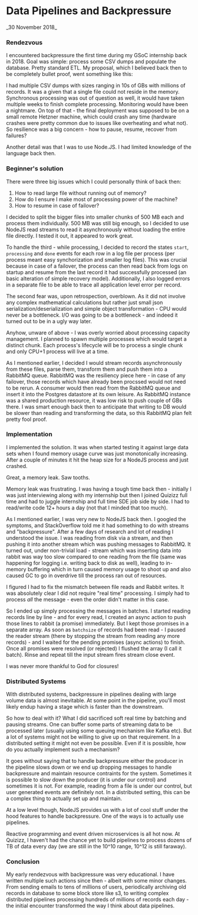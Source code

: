 # Data Pipelines and Backpressure

<p style={{width: '100%', textAlign: 'right', paddingRight: '20px'}}>_30 November 2018_</p>

### Rendezvous

I encountered backpressure the first time during my GSoC internship back in 2018. Goal was simple: process some CSV dumps and populate the database. Pretty standard ETL. My proposal, which I believed back then to be completely bullet proof, went something like this:

l had multiple CSV dumps with sizes ranging in 10s of GBs with millions of records. It was a given that a single file could not reside in the memory. Synchronous processing was out of question as well, it would have taken multiple weeks to finish complete processing. Monitoring would have been a nightmare. On top of that - the final deployment was supposed to be on a small remote Hetzner machine, which could crash any time (hardware crashes were pretty common due to issues like overheating and what not). So resilience was a big concern - how to pause, resume, recover from failures?

Another detail was that I was to use Node.JS. I had limited knowledge of the language back then.

### Beginner's solution

There were three big issues which I could personally think of back then:

1. How to read large file without running out of memory?
2. How do I ensure I make most of processing power of the machine?
3. How to resume in case of failover?

I decided to split the bigger files into smaller chunks of 500 MB each and process them individually. 500 MB was still big enough, so I decided to use NodeJS read streams to read it asynchronously without loading the entire file directly. I tested it out, it appeared to work great.

To handle the third - while processing, I decided to record the states `start`, `processing` and `done` events for each row in a log file per process (per process meant easy synchorization and smaller log files). This was crucial because in case of a failover, the process can then read back from logs on startup and resume from the last record it had successfully processed (an basic alteration of simple recovery model). Additionally, I also logged errors in a separate file to be able to trace all application level error per record.

The second fear was, upon retrospection, overblown. As it did not involve any complex mathematical calculations but rather just small json serialization/deserialization and simple object transformation - CPU would never be a bottleneck. I/O was going to be a bottleneck - and indeed it turned out to be in a ugly way later.

Anyhow, unware of above - I was overly worried about processing capacity management. I planned to spawn multiple processes which would target a distinct chunk. Each process's lifecycle will be to process a single chunk and only CPU+1 process will live at a time.

As I mentioned earlier, I decided I would stream records asynchronously from these files, parse them, transform them and push them into a RabbitMQ queue. RabbitMQ was the resiliency piece here - in case of any failover, those records which have already been procssed would not need to be rerun. A consumer would then read from the RabbitMQ queue and insert it into the Postgres datastore at its own leisure. As RabbitMQ instance was a shared production resource, it was low risk to push couple of GBs there. I was smart enough back then to anticipate that writing to DB would be slower than reading and transforming the data, so this RabbitMQ plan felt pretty fool proof.

### Implementation

I implemented the solution. It was when started testing it against large data sets when I found memory usage curve was just monotonically increasing. After a couple of minutes it hit the heap size for a NodeJS process and just crashed.

Great, a memory leak. Saw tooths.

Memory leak was frustrating. I was having a tough time back then - initially I was just interviewing along with my internship but then I joined Quizizz full time and had to juggle internship and full time SDE job side by side. I had to read/write code 12+ hours a day (not that I minded that too much).

As I mentioned earlier, I was very new to NodeJS back then. I googled the symptoms, and StackOverflow told me it had something to do with streams and "backpressure". After a few days of research and lot of reading I understood the issue. I was reading from disk via a stream, and then pushing it into another stream which was pushing messages to RabbitMQ. It turned out, under non-trivial load - stream which was inserting data into rabbit was way too slow compared to one reading from the file (same was happening for logging i.e. writing back to disk as well), leading to in-memory buffering which in turn caused memory usage to shoot up and also caused GC to go in overdrive till the process ran out of resources.

I figured I had to fix the mismatch between file reads and Rabbit writes. It was absolutely clear I did not require "real time" processing. I simply had to process _all_ the message - even the order didn't matter in this case.

So I ended up simply processing the messages in batches. I started reading records line by line - and for every read, I created an async action to push those lines to rabbit (a promise) immediately. But I kept those promises in a separate array. As soon as `batchsize` of records had been read - I paused the reader stream (there by stopping the stream from reading any more records) - and I waited for the pending promises (async actions) to finish. Once all promises were resolved (or rejected) I flushed the array (I call it batch). Rinse and repeat till the input stream fires stream close event.

I was never more thankful to God for closures!

### Distributed Systems

With distributed systems, backpressure in pipelines dealing with large volume data is almost inevitable. At some point in the pipeline, you'll most likely endup having a stage which is faster than the downstream.

So how to deal with it? What I did sacrificed soft real time by batching and pausing streams. One can buffer some parts of streaming data to be processed later (usually using some queuing mechanism like Kafka etc). But a lot of systems might not be willing to give up on that requirement. In a distributed setting it might not even be possible. Even if it is possible, how do you actually implement such a mechanism?

It goes without saying that to handle backpressure either the producer in the pipeline slows down or we end up dropping messages to handle backpressure and maintain resource contraints for the system. Sometimes it is possible to slow down the producer (it is under our control) and sometimes it is not. For example, reading from a file is under our control, but user generated events are definitely not. In a distributed setting, this can be a complex thing to actually set up and maintain.

At a low level though, NodeJS provides us with a lot of cool stuff under the hood features to handle backpressure. One of the ways is to actually use pipelines.

Reactive programming and event driven microservices is all hot now. At Quizizz, I haven't had the chance yet to build pipelines to process dozens of TB of data every day (we are still in the 10^10 range, 10^12 is still faraway).

### Conclusion

My early rendezvous with backpressure was very educational. I have written multiple such actions since then - albeit with some minor changes. From sending emails to tens of millions of users, periodically archiving old records in database to some block store like s3, to writing complex distributed pipelines processing hundreds of millions of records each day - the initial encounter transformed the way I think about data pipelines.
